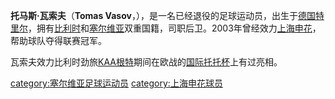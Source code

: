 {{Football player infobox
| playername = 托马斯·瓦索夫
| fullname = 托马斯·瓦索夫
| englishfullname = Tomas Vasov
| height = {{height|m=1.87}}
| countryofbirth = [[德国|德国]],[[特里尔|特里尔]]
| dateofbirth = {{birth date and age|1972|1|31}}
| currentclub = 已退役
| position = 后卫
| years = 1989-1993年<br/>1993-1996年<br/>1996-2003年<br/>2003年
| clubs = {{flagicon|YUG}}{{tsl|en|FK Timok Zaječar||查耶卡}}<br/>{{flagicon|SRB}}[[查查克足球俱樂部|查查克]]<br/>{{flagicon|BEL}}[[KAA根特|KAA根特]]<br/>{{flagicon|CHN}}[[上海申花|上海申花]]
| caps(goals) = - <br> - <br>-<br>17(1)
|}}
'''托马斯·瓦索夫'''（'''Tomas Vasov'''，{{bd|1972年|1月31日|||V}}），是一名已经退役的足球运动员，出生于[[德国|德国]][[特里尔|特里尔]]，拥有[[比利时|比利时]]和[[塞尔维亚|塞尔维亚]]双重国籍，司职后卫。2003年曾经效力[[上海申花|上海申花]]，帮助球队夺得联赛冠军。

瓦索夫效力比利时劲旅[[KAA根特|KAA根特]]期间在欧战的[[国际托托杯|国际托托杯]]上有过亮相。

{{DEFAULTSORT:VASOV, Tomas}}
[[category:塞尔维亚足球运动员|category:塞尔维亚足球运动员]]
[[category:上海申花球员|category:上海申花球员]]